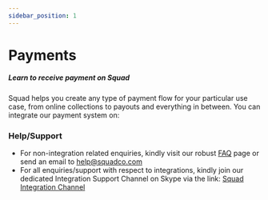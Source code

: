 ```yaml
---
sidebar_position: 1
---
```



# Payments

##### Learn to receive payment on Squad

Squad helps you create any type of payment flow for your particular use case, from online collections to payouts and everything in between. You can integrate our payment system on:

<Hero />

### Help/Support

- For non-integration related enquiries, kindly visit our robust [FAQ](https://squadco.com/support/faq/) page or send an email to help@squadco.com
- For all enquiries/support with respect to integrations, kindly join our dedicated Integration Support Channel on Skype via the link: [Squad Integration Channel](https://join.skype.com/N09Ggc5XwGFZ)
